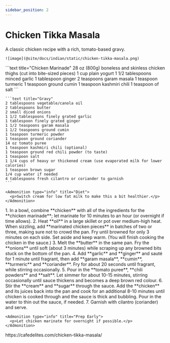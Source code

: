 ---
sidebar_position: 2
---


# Chicken Tikka Masala

<Tabs>
  <TabItem value="photos" label="Photos" default>
    A classic chicken recipe with a rich, tomato-based gravy.
    
    ![image](@site/docs/indian/static/chicken-tikka-masala.png)
  </TabItem>

  <TabItem value="ingredients" label="Ingredients">
    ```text title="Chicken Marinade"
    28 oz (800g) boneless and skinless chicken thighs (cut into bite-sized pieces)
    1 cup plain yogurt
    1 1/2 tablespoons minced garlic
    1 tablespoon ginger
    2 teaspoons garam masala
    1 teaspoon turmeric
    1 teaspoon ground cumin
    1 teaspoon kashmiri chili
    1 teaspoon of salt
    ```

    ```text title="Gravy"
    2 tablespoons vegetable/canola oil
    2 tablespoons butter
    2 small diced onions
    1 1/2 tablespoons finely grated garlic
    1 tablespoon finely grated ginger
    1 1/2 teaspoons garam masala
    1 1/2 teaspoons ground cumin
    1 teaspoon turmeric powder
    1 teaspoon ground coriander
    14 oz tomato puree
    1 teaspoon kashmiri chili (optional)
    1 teaspoon ground red chili powder (to taste)
    1 teaspoon salt
    1 1/4 cups of heavy or thickened cream (use evaporated milk for lower calories)
    1 teaspoon brown sugar
    1/4 cup water if needed
    4 tablespoons fresh cilantro or coriander to garnish
    ```

    <Admonition type="info" title="Diet">
      <p>Switch cream for low fat milk to make this a bit healthier.</p>
    </Admonition>
  </TabItem>

  <TabItem value="instructions" label="Instructions">
    1. In a bowl, combine **chicken** with all of the ingredients for the **chicken marinade**; let marinate for 10 minutes to an hour (or overnight if time allows).
    2. Heat **oil** in a large skillet or pot over medium-high heat. When sizzling, add **marinated chicken pieces** in batches of two or three, making sure not to crowd the pan. Fry until browned for only 3 minutes on each side. Set aside and keep warm. (You will finish cooking the chicken in the sauce.)
    3. Melt the **butter** in the same pan. Fry the **onions** until soft (about 3 minutes) while scraping up any browned bits stuck on the bottom of the pan. 
    4. Add **garlic** and **ginger** and sauté for 1 minute until fragrant, then add **garam masala**, **cumin**, **turmeric** and **coriander**. Fry for about 20 seconds until fragrant, while stirring occasionally.
    5. Pour in the **tomato puree**, **chili powders** and **salt**. Let simmer for about 10-15 minutes, stirring occasionally until sauce thickens and becomes a deep brown red colour.
    6. Stir the **cream** and **sugar** through the sauce. Add the **chicken** and its juices back into the pan and cook for an additional 8-10 minutes until chicken is cooked through and the sauce is thick and bubbling. Pour in the water to thin out the sauce, if needed.
    7. Garnish with cilantro (coriander) and serve.

    <Admonition type="info" title="Prep Early">
      <p>Let chicken marinate for overnight if possible.</p>
    </Admonition>
  </TabItem>

  <TabItem value="references" label="References">
    https://cafedelites.com/chicken-tikka-masala/
  </TabItem>
</Tabs>
